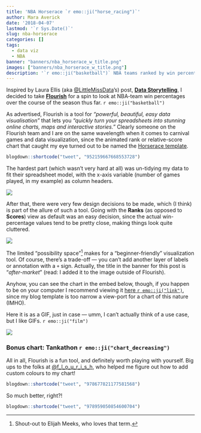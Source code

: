 ```yaml
---
title: 'NBA Horserace `r emo::ji("horse_racing")`'
author: Mara Averick
date: '2018-04-07'
lastmod: '`r Sys.Date()`'
slug: nba-horserace
categories: []
tags:
  - data viz
  - NBA
banner: "banners/nba_horserace_w_title.png"
images: ["banners/nba_horserace_w_title.png"]
description: '`r emo::ji("basketball")` NBA teams ranked by win percentage over the course of the 2017-18 season/an excuse to tinker with Flourish visualizations.'
---
```


Inspired by Laura Ellis (aka [\@LittleMissData](https://twitter.com/LittleMissData)'s) post, [**Data Storytelling**](https://www.littlemissdata.com/blog/data-storytelling), I decided to take [**Flourish**](https://flourish.studio/) for a spin to look at NBA-team win percentages over the course of the season thus far. `r emo::ji("basketball")`

As advertised, Flourish is a tool for _"powerful, beautiful, easy data visualisation"_ that lets you _"quickly turn your spreadsheets into stunning online charts, maps and interactive stories."_ Clearly someone on the Flourish team and I are on the same wavelength when it comes to carnival games and data visualization, since the animated rank or relative-score chart that caught my eye turned out to be named the [Horserace template](https://public.flourish.studio/story/959/).

```r
blogdown::shortcode("tweet", "952159667668553728")
```

The hardest part (which wasn't very hard at all) was un-tidying my data to fit their spreadsheet model, with the x-axis variable (number of games played, in my example) as column headers.

![](https://i.imgur.com/nly4x9Y.png)

After that, there were very few design decisions to be made, which (I think) is part of the allure of such a tool. Going with the **Ranks** (as opposed to **Scores**) view as default was an easy decision, since the actual win-percentage values tend to be pretty close, making things look quite cluttered.

![](https://i.imgur.com/JJeAos5.png)

The limited "possibility space"[^elijah] makes for a "beginner-friendly" visualization tool. Of course, there's a trade-off — you can't add another layer of labels or annotation with a  `+` sign. Actually, the title in the banner for this post is "_after-market_" (read: I added it to the image outside of Flourish).

Anyhow, you can see the chart in the embed below, though, if you happen to be on your computer I recommend viewing it [here `r emo::ji("link")`](https://public.flourish.studio/visualisation/30168/), since my blog template is too narrow a view-port for a chart of this nature (IMHO).

<div class="flourish-embed" data-src="visualisation/30168"></div><script src="https://public.flourish.studio/resources/embed.js"></script>

Here it is as a GIF, just in case — umm, I can't actually think of a use case, but I like GIFs. `r emo::ji("film")`

![](https://i.imgur.com/90uAqYD.gif)

### Bonus chart: Tankathon `r emo::ji("chart_decreasing")`

<div class="flourish-embed" data-src="visualisation/34024"></div><script src="https://public.flourish.studio/resources/embed.js"></script>

All in all, Flourish is a fun tool, and definitely worth playing with yourself. Big ups to the folks at [\@f_l_o_u_r_i_s_h](https://twitter.com/f_l_o_u_r_i_s_h), who helped me figure out how to add custom colours to my chart!

```r
blogdown::shortcode("tweet", "978677821177581568")
```

So much better, right?!

```r
blogdown::shortcode("tweet", "978959050854600704")
```

[^elijah]: Shout-out to Elijah Meeks, who loves that term.
